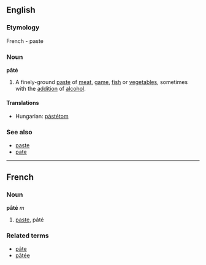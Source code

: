 ==English==
===Etymology===
French - paste
{{wikipedia}}

===Noun===
'''pâté'''

# A finely-ground [[paste]] of [[meat]], [[game]], [[fish]] or [[vegetable]]s, sometimes with the [[addition]] of [[alcohol]].

====Translations====
*Hungarian: [[pástétom]]

===See also===
*[[paste]]
*[[pate]]

----

==French==
===Noun===
'''pâté''' ''m''

# [[paste]], pâté

===Related terms===
*[[pâte]]
*[[pâtée]]